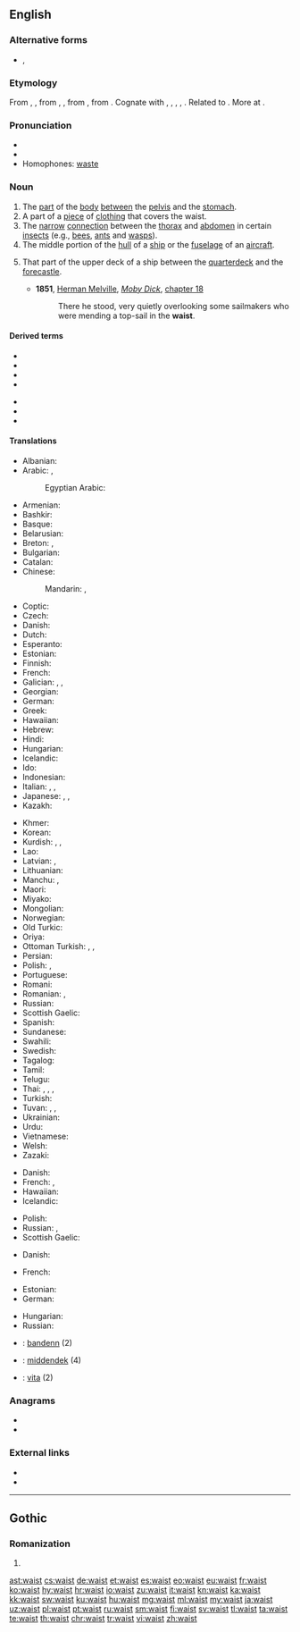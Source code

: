 ==English==

===Alternative forms===
* {{l|en|waste}}, {{l|en|wast}} {{qualifier|obsolete}}

===Etymology===
From {{etyl|enm|en}} {{m|enm|waste}}, {{m|enm|wast||stature, waist}}, from {{etyl|ang|en}} {{m|ang|*wǣst}}, {{m|ang|*wǣxt}}, from {{etyl|gem-pro|en}} {{m|gem-pro|*wahstuz||growth, development, stature, build}}, from {{etyl|ine-pro|en}} {{m|ine-pro|*h₂weg-|*h₂weg-s-|to multiply, increase}}. Cognate with {{etyl|gmh|-}} {{m|gmh|wahst||growth}}, {{etyl|da|-}} {{m|da|vækst||growth}}, {{etyl|sv|-}} {{m|sv|växt||growth, development, size}}, {{etyl|is|-}} {{m|is|vöxtur||growth}}, {{etyl|got|-}} {{m|got|𐍅𐌰𐌷𐍃𐍄𐌿𐍃||growth}}. Related to {{etyl|ang|-}} {{m|ang|weaxan||to grow, increase}}. More at {{l|en|wax}}.

===Pronunciation===
* {{IPA|/weɪst/|lang=en}}
* {{rhymes|eɪst|lang=en}}
* Homophones: [[waste]]

===Noun===
{{en-noun}}

# The [[part]] of the [[body]] [[between]] the [[pelvis]] and the [[stomach]].
# A part of a [[piece]] of [[clothing]] that covers the waist.
# The [[narrow]] [[connection]] between the [[thorax]] and [[abdomen]] in certain [[insect]]s (e.g., [[bee]]s, [[ant]]s and [[wasp]]s).
# The middle portion of the [[hull]] of a [[ship]] or the [[fuselage]] of an [[aircraft]].
# {{label|en|nautical}} That part of the upper deck of a ship between the [[quarterdeck]] and the [[forecastle]].
#* '''1851''', [[w:Herman Melville|Herman Melville]], ''[[w:Moby Dick|Moby Dick]]'', [[s:Moby-Dick/Chapter 18|chapter 18]]
#*: There he stood, very quietly overlooking some sailmakers who were mending a top-sail in the '''waist'''.

====Derived terms====
{{rel-top|terms derived from waist}}
* {{l|en|pantywaist}}
* {{l|en|waistband}}
* {{l|en|waist cincher}}
* {{l|en|waistcoat}}
{{rel-mid}}
* {{l|en|waistless}}
* {{l|en|waistline}}
* {{l|en|wasp waist}}
{{rel-bottom}}

====Translations====
{{trans-top|part of the body between the pelvis and the stomach}}
* Albanian: {{t+|sq|bel|m}}
* Arabic: {{t|ar|خَصْر|m}}, {{t|ar|وَسَط|m}}
*: Egyptian Arabic: {{t|arz|وسط|m|tr=weṣṭ|sc=Arab}}
* Armenian: {{t-needed|hy}}
* Bashkir: {{t|ba|бил|sc=Cyrl}}
* Basque: {{t-needed|eu}}
* Belarusian: {{t|be|та́лія|f|sc=Cyrl}}
* Breton: {{t+|br|dargreiz|m}}, {{t+|br|bandenn|f}}
* Bulgarian: {{t|bg|та́лия|f|sc=Cyrl}}
* Catalan: {{t|ca|cintura|f}}
* Chinese:
*: Mandarin: {{t+|cmn|腰|tr=yāo|sc=Hani}}, {{t+|cmn|腰部|tr=yāobù|sc=Hani}}
* Coptic: {{t|cop|ϯⲡⲓ|f|tr=dibi, tipi}}
* Czech: {{t+|cs|pas|m}}
* Danish: {{t|da|talje|c}}
* Dutch: {{t+|nl|middel|n}}
* Esperanto: {{t|eo|talio}}
* Estonian: {{t|et|vöökoht}}
* Finnish: {{t+|fi|vyötärö}}
* French: {{t+|fr|taille|f}}
* Galician: {{t+|gl|cintura|f}}, {{t+|gl|van|m}}, {{t|gl|cós|m}}
* Georgian: {{t+|ka|წელი}}
* German: {{t+|de|Taille|f}}
* Greek: {{t+|el|μέση|f}}
* Hawaiian: {{t|haw|pūhaka}}
* Hebrew: {{t+|he|מֹתֶן|tr=moten|m}}
* Hindi: {{t+|hi|कमर|f|sc=Deva}}
* Hungarian: {{t+|hu|derék}}
* Icelandic: {{t+|is|mitti|n}}
* Ido: {{t+|io|tayo}}
* Indonesian: {{t+|id|pinggang}}
* Italian: {{t+|it|vita|f}}, {{t+|it|cintura|f}}, {{t+|it|cintola|f}}
* Japanese: {{t|ja|胴のくびれ|tr=どうのくびれ, dō-no kubire}}, {{t+|ja|腰部|tr=ようぶ, yōbu}}, {{t|ja|胴回り|tr=どうまわり, dōmawari}}
* Kazakh: {{t|kk|бел|tr=bel|sc=Cyrl}}
{{trans-mid}}
* Khmer: {{t+|km|ចង្កេះ|tr=cɑŋkeh|sc=Khmr}}
* Korean: {{t+|ko|허리|sc=Kore}}
* Kurdish: {{t+|ku|navteng|f}}, {{t+|ku|newq|f}}, {{t+|ku|که‌مه‌ر|sc=ku-Arab}}
* Lao: {{t+|lo|ແອວ|sc=Laoo}}
* Latvian: {{t|lv|viduklis|m}}, {{t|lv|jostasvieta|f}}
* Lithuanian: {{t-needed|lt}}
* Manchu: {{t|mnc|dara}}, {{t|mnc|darama}}
* Maori: {{t-needed|mi}}
* Miyako: {{t|mvi|ヨーラ|tr=jōra}}
* Mongolian: {{t+|mn|бэлхүүс|tr=belhüüs|sc=Cyrl}}
* Norwegian: {{t|no|midje}}
* Old Turkic: {{t|otk|𐰋𐰃𐰠|tr=bél}}
* Oriya: {{t-needed|or}}
* Ottoman Turkish: {{t|ota|بل|tr=bel|sc=ota-Arab}}, {{t|ota|بيل|tr=bîl|sc=ota-Arab}}, {{t|ota|کمر|tr=kemer|sc=ota-Arab}}
* Persian: {{t+|fa|كمر}}
* Polish: {{t+|pl|talia|f}}, {{t+|pl|pas|m}}
* Portuguese: {{t+|pt|cintura|f}}
* Romani: {{t|rom|mashkar|m}}
* Romanian: {{t+|ro|mijloc}}, {{t+|ro|talie}}
* Russian: {{t+|ru|та́лия|f}}
* Scottish Gaelic: {{t|gd|meadhan|m}}
* Spanish: {{t+|es|cintura|f}}
* Sundanese: {{t+|su|angkeng}}
* Swahili: {{t+|sw|kiuno}}
* Swedish: {{t+|sv|midja}}
* Tagalog: {{t+|tl|baywang}}
* Tamil: {{t+|ta|இடுப்பு|sc=Taml}}
* Telugu: {{t+|te|నడుము|tr=naDumu}}
* Thai: {{t+|th|เอว|sc=Thai}}, {{t|th|สะเอว|sc=Thai}}, {{t+|th|กะเอว|sc=Thai}}, {{t|th|บั้นเอว|sc=Thai}}
* Turkish: {{t+|tr|bel}}
* Tuvan: {{t|tyv|бел кежик|tr=bel kežik}}, {{t|tyv|бел кеш|tr=bel keš}}, {{t|tyv|бел кежи|tr=bel keži}}
* Ukrainian: {{t|uk|та́лія|f|sc=Cyrl}}
* Urdu: {{t|ur|کمر|f|tr=kamar|sc=ur-Arab}}
* Vietnamese: {{t-needed|vi}}
* Welsh: {{t-needed|cy}}
* Zazaki: {{t|zza|mér}}
{{trans-bottom}}

{{trans-top|a part of a piece of clothing that covers the waist}}
* Danish: {{t|da|talje|c}}
* French: {{t+|fr|taille|f}}, {{t+|fr|ceinture|f}}
* Hawaiian: {{t|haw|pākana}}
* Icelandic: {{t+|is|mitti|n}}
{{trans-mid}}
* Polish: {{t+|pl|pas|m}}
* Russian: {{t+|ru|по́яс|m|sc=Cyrl}}, {{t+|ru|лиф|m|sc=Cyrl}} {{qualifier|bodice}}
* Scottish Gaelic: {{t|gd|meadhan|m}}
{{trans-bottom}}

{{trans-top|the narrow connection between the thorax and abdomen in certain insects}}
* Danish: {{t|da|hvepsetalje|c}}
{{trans-mid}}
* French: {{t+|fr|taille|f}}
{{trans-bottom}}

{{trans-top|the middle portion of the hull of a ship or the fuselage of an aircraft}}
* Estonian: {{t|et|kesktekk}}
* German: {{t+|de|Rumpf|m}}
{{trans-mid}}
* Hungarian: {{t+|hu|törzs}}
* Russian: {{t+|ru|шкафут|m}}
{{trans-bottom}}

{{checktrans-top}}
* {{ttbc|br}}: [[bandenn]] {{g|f}} (2)
* {{ttbc|nl}}: [[middendek]] {{g|n}} (4)
* {{ttbc|it}}: [[vita#Italian|vita]] {{g|f}} (2)
{{trans-bottom}}

===Anagrams===
* {{l|en|Swati}}
* {{l|en|waits}}

===External links===
* {{projectlink|1911|Waist}}
* {{projectlink|Wikipedia|Waist (disambiguation)|Waist}}

----

==Gothic==

===Romanization===
{{got-rom}}

# {{got-romanization of|𐍅𐌰𐌹𐍃𐍄}}

[[ast:waist]]
[[cs:waist]]
[[de:waist]]
[[et:waist]]
[[es:waist]]
[[eo:waist]]
[[eu:waist]]
[[fr:waist]]
[[ko:waist]]
[[hy:waist]]
[[hr:waist]]
[[io:waist]]
[[zu:waist]]
[[it:waist]]
[[kn:waist]]
[[ka:waist]]
[[kk:waist]]
[[sw:waist]]
[[ku:waist]]
[[hu:waist]]
[[mg:waist]]
[[ml:waist]]
[[my:waist]]
[[ja:waist]]
[[uz:waist]]
[[pl:waist]]
[[pt:waist]]
[[ru:waist]]
[[sm:waist]]
[[fi:waist]]
[[sv:waist]]
[[tl:waist]]
[[ta:waist]]
[[te:waist]]
[[th:waist]]
[[chr:waist]]
[[tr:waist]]
[[vi:waist]]
[[zh:waist]]